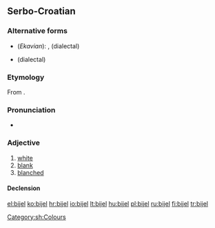 ==Serbo-Croatian==

===Alternative forms===
* (''Ekavian''): {{l|sh|beo|bȅo}}, {{l|sh|bel|bȇl}} (dialectal)
* {{l|sh|bio|bȉo}} (dialectal)

===Etymology===
From {{proto|Slavic|bělъ|lang=sh}}.

===Pronunciation===
* {{IPA|/bjêːl/|lang=sh}}

===Adjective===
{{sh-adj|head=bijȇl|def=bijeli|def_a=bijȇlī|comp=bjelji|comp_a=bjèljī|r|бијел|бије̑л}}

# [[white]]
# [[blank]]
# [[blanched]]

====Declension====
{{sh-adj-full|bijel|o|bjelj|e}}

[[Category:sh:Colours]]

[[el:bijel]]
[[ko:bijel]]
[[hr:bijel]]
[[io:bijel]]
[[lt:bijel]]
[[hu:bijel]]
[[pl:bijel]]
[[ru:bijel]]
[[fi:bijel]]
[[tr:bijel]]